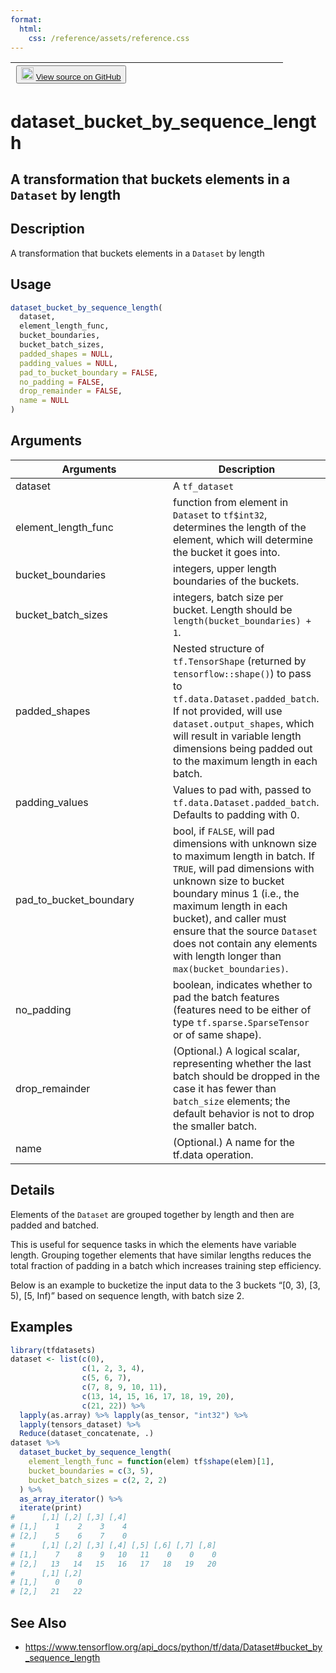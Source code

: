 ```yaml
---
format:
  html:
    css: /reference/assets/reference.css
---
```


| <button class="button"> ![](/reference/assets/GitHub-Mark-32px.png){width="20"} [View source on GitHub](https://github.com/rstudio/tfdatasets//blob/main/R/dataset_methods.R#L205) </button> |
|:------------------------------:|:--------------------------------------:|

# dataset_bucket_by_sequence_length

## A transformation that buckets elements in a `Dataset` by length

## Description
A transformation that buckets elements in a `Dataset` by length 


## Usage
```r
dataset_bucket_by_sequence_length( 
  dataset, 
  element_length_func, 
  bucket_boundaries, 
  bucket_batch_sizes, 
  padded_shapes = NULL, 
  padding_values = NULL, 
  pad_to_bucket_boundary = FALSE, 
  no_padding = FALSE, 
  drop_remainder = FALSE, 
  name = NULL 
) 
```

## Arguments
|Arguments|Description|
|---|---|
| dataset | A `tf_dataset` |
| element_length_func | function from element in `Dataset` to `tf$int32`, determines the length of the element, which will determine the bucket it goes into. |
| bucket_boundaries | integers, upper length boundaries of the buckets. |
| bucket_batch_sizes | integers, batch size per bucket. Length should be `length(bucket_boundaries) + 1`. |
| padded_shapes | Nested structure of `tf.TensorShape` (returned by `tensorflow::shape()`) to pass to `tf.data.Dataset.padded_batch`. If not provided, will use `dataset.output_shapes`, which will result in variable length dimensions being padded out to the maximum length in each batch. |
| padding_values | Values to pad with, passed to `tf.data.Dataset.padded_batch`. Defaults to padding with 0. |
| pad_to_bucket_boundary | bool, if `FALSE`, will pad dimensions with unknown size to maximum length in batch. If `TRUE`, will pad dimensions with unknown size to bucket boundary minus 1 (i.e., the maximum length in each bucket), and caller must ensure that the source `Dataset` does not contain any elements with length longer than `max(bucket_boundaries)`. |
| no_padding | boolean, indicates whether to pad the batch features (features need to be either of type `tf.sparse.SparseTensor` or of same shape). |
| drop_remainder | (Optional.) A logical scalar, representing whether the last batch should be dropped in the case it has fewer than `batch_size` elements; the default behavior is not to drop the smaller batch. |
| name | (Optional.) A name for the tf.data operation. |

## Details

Elements of the `Dataset` are grouped together by length and then are padded and batched. 

This is useful for sequence tasks in which the elements have variable length. Grouping together elements that have similar lengths reduces the total fraction of padding in a batch which increases training step efficiency. 

Below is an example to bucketize the input data to the 3 buckets "[0, 3), [3, 5), [5, Inf)" based on sequence length, with batch size 2. 




## Examples
```r
library(tfdatasets)
dataset <- list(c(0), 
                c(1, 2, 3, 4), 
                c(5, 6, 7), 
                c(7, 8, 9, 10, 11), 
                c(13, 14, 15, 16, 17, 18, 19, 20), 
                c(21, 22)) %>% 
  lapply(as.array) %>% lapply(as_tensor, "int32") %>% 
  lapply(tensors_dataset) %>% 
  Reduce(dataset_concatenate, .) 
dataset %>% 
  dataset_bucket_by_sequence_length( 
    element_length_func = function(elem) tf$shape(elem)[1], 
    bucket_boundaries = c(3, 5), 
    bucket_batch_sizes = c(2, 2, 2) 
  ) %>% 
  as_array_iterator() %>% 
  iterate(print) 
#      [,1] [,2] [,3] [,4] 
# [1,]    1    2    3    4 
# [2,]    5    6    7    0 
#      [,1] [,2] [,3] [,4] [,5] [,6] [,7] [,8] 
# [1,]    7    8    9   10   11    0    0    0 
# [2,]   13   14   15   16   17   18   19   20 
#      [,1] [,2] 
# [1,]    0    0 
# [2,]   21   22 
```

## See Also
- [https://www.tensorflow.org/api_docs/python/tf/data/Dataset#bucket_by_sequence_length](https://www.tensorflow.org/api_docs/python/tf/data/Dataset#bucket_by_sequence_length)

